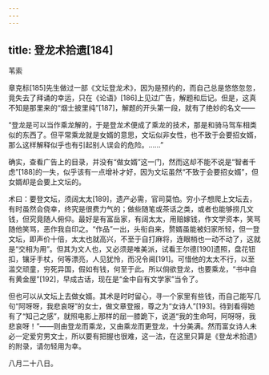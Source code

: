 ```yaml
---
---
---
```

title: 登龙术拾遗[184]
---




苇索

章克标[185]先生做过一部《文坛登龙术》，因为是预约的，而自己总是悠悠忽忽，竟失去了拜诵的幸运，只在《论语》[186]上见过广告，解题和后记。但是，这真不知是那里来的“烟士披里纯”[187]，解题的开头第一段，就有了绝妙的名文——

“登龙是可以当作乘龙解的，于是登龙术便成了乘龙的技术，那是和骑马驾车相类似的东西了。但平常乘龙就是女婿的意思，文坛似非女性，也不致于会要招女婿，那么这样解释似乎也有引起别人误会的危险。……”

确实，查看广告上的目录，并没有“做女婿”这一门，然而这却不能不说是“智者千虑”[188]的一失，似乎该有一点增补才好，因为文坛虽然“不致于会要招女婿”，但女婿却是会要上文坛的。

术曰：要登文坛，须阔太太[189]，遗产必需，官司莫怕。穷小子想爬上文坛去，有时虽然会侥幸，终究是很费力气的；做些随笔或茶话之类，或者也能够捞几文钱，但究竟随人俯仰。最好是有富岳家，有阔太太，用赔嫁钱，作文学资本，笑骂随他笑骂，恶作我自印之。“作品”一出，头衔自来，赘婿虽能被妇家所轻，但一登文坛，即声价十倍，太太也就高兴，不至于自打麻将，连眼梢也一动不动了，这就是“交相为用”。但其为文人也，又必须是唯美派，试看王尔德[190]遗照，盘花钮扣，镶牙手杖，何等漂亮，人见犹怜，而况令阃[191]。可惜他的太太不行，以至滥交顽童，穷死异国，假如有钱，何至于此。所以倘欲登龙，也要乘龙，“书中自有黄金屋”[192]，早成古话，现在是“金中自有文学家”当令了。

但也可以从文坛上去做女婿。其术是时时留心，寻一个家里有些钱，而自己能写几句“阿呀呀，我悲哀呀”的女士，做文章登报，尊之为“女诗人”[193]。待到看得她有了“知己之感”，就照电影上那样的屈一膝跪下，说道“我的生命呵，阿呀呀，我悲哀呀！”——则由登龙而乘龙，又由乘龙而更登龙，十分美满。然而富女诗人未必一定爱穷男文士，所以要有把握也很难，这一法，在这里只算是《登龙术拾遗》的附录，请勿轻用为幸。

八月二十八日。